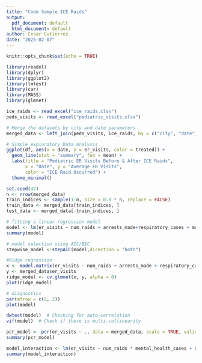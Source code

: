 ---
title: "Code Sample ICE Raids"
output:
  pdf_document: default
  html_document: default
author: Cesar Gutierrez
date: "2025-02-07"
---

```{r setup, include=FALSE}
knitr::opts_chunk$set(echo = TRUE)
```

```{r}
library(readxl)
library(dplyr)
library(ggplot2)
library(lmtest)
library(car)
library(MASS)
library(glmnet)

ice_raids <- read_excel("ice_raids.xlsx")
peds_visits <- read_excel("pediatric_visits.xlsx")
```

```{r}
# Merge the datasets by city and date parameters 
merged_data <- left_join(peds_visits, ice_raids, by = c("city", "date"))

# Simple exploratory Data Analysis
ggplot(df, aes(x = date, y = er_visits, color = treated)) +
  geom_line(stat = "summary", fun = mean) +
  labs(title = "Pediatric ER Visits Before & After ICE Raids",
       x = "Date", y = "Average ER Visits",
       color = "ICE Raid Occurred") +
  theme_minimal()
```
```{r}
set.seed(42)
n <- nrow(merged_data)
train_indices <- sample(1:n, size = 0.8 * n, replace = FALSE)
train_data <- merged_data[train_indices, ]
test_data <- merged_data[-train_indices, ]
```



```{r}
# fitting a linear regression model
model <- lm(er_visits ~ num_raids + arrests_made+respiratory_cases + mental_health_cases+ uninsured_patients, data = merged_data)
summary(model)
```
```{r}
# model selection using AIC/BIC
stepwise_model <-stepAIC(model,direction = "both")
```
```{r}
#Ridge regression
x <- model.matrix(er_visits ~ num_raids + arrests_made + respiratory_cases + mental_health_cases + uninsured_patients, merged_data)[, -1]
y <- merged_data$er_visits
ridge_model <- cv.glmnet(x, y, alpha = 0)
plot(ridge_model)
```

```{r}
# diagnostics
par(mfrow = c(2, 2))
plot(model)

dwtest(model)  # Checking for auto-correlation
vif(model)  # Check if there is multi-collinearity
```

```{r}
pcr_model <- pcr(er_visits ~ ., data = merged_data, scale = TRUE, validation = "CV")
summary(pcr_model)

```

```{r}
model_interaction <- lm(er_visits ~ num_raids * mental_health_cases + arrests_made, data = merged_data)
summary(model_interaction)

```



